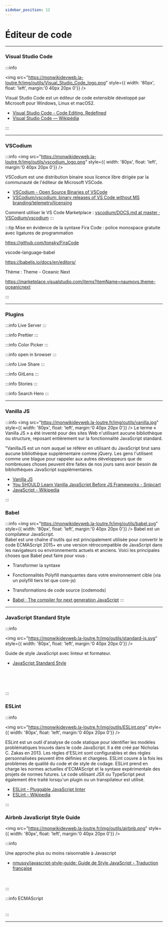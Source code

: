 ```yaml
---
sidebar_position: 12
---
```


# Éditeur de code

-----

### Visual Studio Code

:::info

<img src="https://monwikidevweb.la-loutre.fr/img/outils/Visual_Studio_Code_logo.png" style={{ width: '80px', float: 'left', margin:'0 40px 20px 0'}} />

Visual Studio Code est un éditeur de code extensible développé par Microsoft pour Windows, Linux et macOS2.

- [Visual Studio Code - Code Editing. Redefined](https://code.visualstudio.com/)
- [Visual Studio Code — Wikipédia](https://fr.wikipedia.org/wiki/Visual_Studio_Code)

:::

-----

### VSCodium

:::info
<img src="https://monwikidevweb.la-loutre.fr/img/outils/vscodium_logo.png" style={{ width: '80px', float: 'left', margin:'0 40px 20px 0'}} />

VSCodium est une distribution binaire sous licence libre dirigée par la communauté de l'éditeur de Microsoft VSCode.

- [VSCodium - Open Source Binaries of VSCode](https://vscodium.com/)
- [VSCodium/vscodium: binary releases of VS Code without MS branding/telemetry/licensing](https://github.com/VSCodium/vscodium)

Comment utiliser le VS Code Marketplace : [vscodium/DOCS.md at master · VSCodium/vscodium](https://github.com/VSCodium/vscodium/blob/master/DOCS.md#extensions-marketplace)
:::

:::tip Mise en évidence de la syntaxe
Fira Code : police monospace gratuite avec ligatures de programmation

https://github.com/tonsky/FiraCode

vscode-language-babel

https://babeljs.io/docs/en/editors/

Thème : Theme - Oceanic Next

https://marketplace.visualstudio.com/items?itemName=naumovs.theme-oceanicnext

:::

-----

### Plugins

:::info Live Server
:::

:::info Prettier
:::

:::info Color Picker
:::

:::info open in browser
:::

:::info Live Share
:::

:::info GitLens
:::

:::info Stories
:::

:::info Search Hero
:::

------



### Vanilla JS
:::info
<img src="https://monwikidevweb.la-loutre.fr/img/outils/vanilla.jpg" style={{ width: '80px', float: 'left', margin:'0 40px 20px 0'}} />
Le terme « Vanilla JS » a été inventé pour des sites Web n'utilisant aucune bibliothèque ou structure, reposant
entièrement sur la fonctionnalité JavaScript standard.

"VanillaJS est un nom auquel se référer en utilisant du JavaScript brut sans aucune bibliothèque supplémentaire comme
jQuery. Les gens l'utilisent comme une blague pour rappeler aux autres développeurs que de nombreuses choses peuvent
être faites de nos jours sans avoir besoin de bibliothèques JavaScript supplémentaires.

- [Vanilla JS](http://vanilla-js.com/)
- [You SHOULD Learn Vanilla JavaScript Before JS Frameworks - Snipcart](https://snipcart.com/blog/learn-vanilla-javascript-before-using-js-frameworks)
- [JavaScript - Wikipedia](https://en.wikipedia.org/wiki/JavaScript#Libraries_and_frameworks)

:::

### Babel
:::info
<img src="https://monwikidevweb.la-loutre.fr/img/outils/babel.svg" style={{ width: '80px', float: 'left', margin:'0 40px 20px 0'}} />
Babel est un compilateur JavaScript.<br />
Babel est une chaîne d'outils qui est principalement utilisée pour convertir le code ECMAScript 2015+ en une
version rétrocompatible de JavaScript dans les navigateurs ou environnements actuels et anciens. Voici les
principales choses que Babel peut faire pour vous :
- Transformer la syntaxe
- Fonctionnalités Polyfill manquantes dans votre environnement cible (via un polyfill tiers tel que core-js)
- Transformations de code source (codemods)

- [Babel · The compiler for next generation JavaScript](https://babeljs.io/)
:::


------

### JavaScript Standard Style

:::info

<img src="https://monwikidevweb.la-loutre.fr/img/outils/standard-js.svg" style={{ width: '80px', float: 'left', margin:'0 40px 20px 0'}} />

Guide de style JavaScript avec linteur et formateur.

- [JavaScript Standard Style](https://standardjs.com/readme-fr.html)
<br />
<br />
<br />

:::

### ESLint

:::info

<img src="https://monwikidevweb.la-loutre.fr/img/outils/ESLint.png" style={{ width: '80px', float: 'left', margin:'0 40px 20px 0'}} />

ESLint est un outil d'analyse de code statique pour identifier les modèles problématiques trouvés dans le code JavaScript.
Il a été créé par Nicholas C. Zakas en 2013. Les règles d'ESLint sont configurables et des règles personnalisées peuvent
être définies et chargées. ESLint couvre à la fois les problèmes de qualité du code et de style de codage. ESLint prend
en charge les normes actuelles d'ECMAScript et la syntaxe expérimentale des projets de normes futures. Le code utilisant
JSX ou TypeScript peut également être traité lorsqu'un plugin ou un transpilateur est utilisé.

- [ESLint - Pluggable JavaScript linter](https://eslint.org/)
- [ESLint - Wikipedia](https://en.wikipedia.org/wiki/ESLint)

:::

### Airbnb JavaScript Style Guide

<img src="https://monwikidevweb.la-loutre.fr/img/outils/airbnb.png" style={{ width: '80px', float: 'left', margin:'0 40px 20px 0'}} />

:::info

Une approche plus ou moins raisonnable à Javascript

- [nmussy/javascript-style-guide: Guide de Style JavaScript - Traduction française](https://github.com/nmussy/javascript-style-guide)<br/>
<br/>
<br/>
:::

:::info ECMAScript
<br/>
<br/>
<br/>
:::

------
